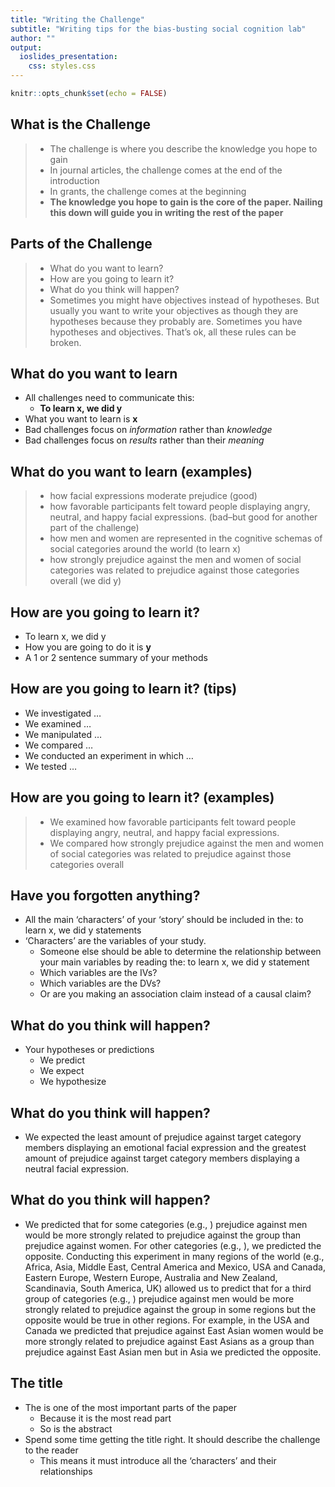 ```yaml
---
title: "Writing the Challenge"
subtitle: "Writing tips for the bias-busting social cognition lab"
author: ""
output:
  ioslides_presentation:
    css: styles.css
---
```


```r
knitr::opts_chunk$set(echo = FALSE)
```
## What is the Challenge
> - The challenge is where you describe the knowledge you hope to gain
> - In journal articles, the challenge comes at the end of the introduction
> - In grants, the challenge comes at the beginning
> - **The knowledge you hope to gain is the core of the paper. Nailing this down will guide you in writing the rest of the paper**


## Parts of the Challenge
> - What do you want to learn?
> - How are you going to learn it?
> - What do you think will happen?
> - Sometimes you might have objectives instead of hypotheses. But usually you want to write your objectives as though they are hypotheses because they probably are. Sometimes you have hypotheses and objectives. That's ok, all these rules can be broken.

## What do you want to learn
- All challenges need to communicate this:
    - **To learn x, we did y**
- What you want to learn is **x**
- Bad challenges focus on *information* rather than *knowledge*
- Bad challenges focus on *results* rather than their *meaning*

## What do you want to learn (examples)
> - how facial expressions moderate prejudice (good)
> - how favorable participants felt toward people displaying angry, neutral, and happy facial expressions. (bad--but good for another part of the challenge)
> - how men and women are represented in the cognitive schemas of social categories around the world (to learn x)
> - how strongly prejudice against the men and women of social categories was related to prejudice against those categories overall (we did y)

## How are you going to learn it?
- To learn x, we did y
- How you are going to do it is **y**
- A 1 or 2 sentence summary of your methods

## How are you going to learn it? (tips)
- We investigated ...
- We examined ...
- We manipulated ...
- We compared ... 
- We conducted an experiment in which ...
- We tested ...

## How are you going to learn it? (examples)
> - We examined how favorable participants felt toward people displaying angry, neutral, and happy facial expressions.
> - We compared how strongly prejudice against the men and women of social categories was related to prejudice against those categories overall

## Have you forgotten anything?
- All the main 'characters' of your 'story' should be included in the: to learn x, we did y statements
- 'Characters' are the variables of your study. 
    - Someone else should be able to determine the relationship between your main variables by reading the: to learn x, we did y statement
    - Which variables are the IVs?
    - Which variables are the DVs?
    - Or are you making an association claim instead of a causal claim?

## What do you think will happen?
- Your hypotheses or predictions
    - We predict
    - We expect
    - We hypothesize

## What do you think will happen?
- We expected the least amount of prejudice against target category members displaying an emotional facial expression and the greatest amount of prejudice against target category members displaying a neutral facial expression. 

## What do you think will happen?
- We predicted that for some categories (e.g., ) prejudice against men would be more strongly related to prejudice against the group than prejudice against women. For other categories (e.g., ), we predicted the opposite. Conducting this experiment in many regions of the world (e.g., Africa, Asia, Middle East, Central America and Mexico, USA and Canada, Eastern Europe, Western Europe, Australia and New Zealand, Scandinavia, South America, UK) allowed us to predict that for a third group of categories (e.g., ) prejudice against men would be more strongly related to prejudice against the group in some regions but the opposite would be true in other regions. For example, in the USA and Canada we predicted that prejudice against East Asian women would be more strongly related to prejudice against East Asians as a group than prejudice against East Asian men but in Asia we predicted the opposite. 

## The title
- The is one of the most important parts of the paper
    - Because it is the most read part
    - So is the abstract
- Spend some time getting the title right. It should describe the challenge to the reader
    - This means it must introduce all the 'characters' and their relationships
    
